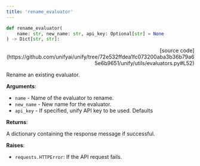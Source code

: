 ```yaml
---
title: 'rename_evaluator'
---
```


```python
def rename_evaluator(
    name: str, new_name: str, api_key: Optional[str] = None
) -> Dict[str, str]:
```

<p align="right">[source code](https://github.com/unifyai/unify/tree/72e532ffdea1fc073200aba3b36b79a65e6b9651/unify/utils/evaluators.py#L52)</p>

Rename an existing evaluator.

**Arguments**:

- `name` - Name of the evaluator to rename.
- `new_name` - New name for the evaluator.
- `api_key` - If specified, unify API key to be used. Defaults



**Returns**:

A dictionary containing the response message if successful.



**Raises**:

- `requests.HTTPError`: If the API request fails.